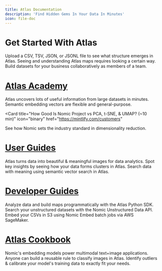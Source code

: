 ```yaml
---
title: Atlas Documentation
description: 'Find Hidden Gems In Your Data In Minutes'
icon: file-doc
---
```


# Get Started With Atlas

<CardGroup cols={3}>
  <Card
    title="Upload Data & View It In Atlas (~5 min)"
    icon="upload"
    href="../user-guides/upload_data"
  >
  Upload a CSV, TSV, JSON, or JSONL file to see what structure emerges in Atlas.
  </Card>
  <Card
    title="How To Look At Atlas Maps (~3 min)"
    icon="eye"
    href="../atlas-academy/how_to_look_at_atlas_maps"
  >
  Seeing and understanding Atlas maps requires looking a certain way.
  </Card>
  <Card
    title="Collaborate In Atlas (~10 min)"
    icon="screen-users"
    href="../user-guides/collaborating_in_atlas"
  >
  Build datasets for your business collaboratively as members of a team.
  </Card>
</CardGroup>

# [Atlas Academy](../atlas-academy/atlas_academy)

<CardGroup cols={3}>
  <Card
    title="What Is Atlas? How Does It Handle Data? (~5 min)"
    icon="face-thinking"
    href="https://mintlify.com/docs/quickstart"
  >
  Atlas uncovers lots of useful information from large datasets in minutes.
  </Card>
  <Card
    title="How Do Embeddings Encode Semantics? (~7 min)"
    icon="arrows-maximize"
    href="https://mintlify.com/docs/components/accordion"
  >
  Semantic embedding vectors are flexible and general-purpose.
  </Card>
  
  <Card
    title="How Good Is Nomic Project vs PCA, t-SNE, & UMAP? (~10 min)"
    icon="binary"
    href="https://mintlify.com/customers"
  >
  See how Nomic sets the industry standard in dimensionality reduction.
  </Card>
</CardGroup>

# [User Guides](../user-guides/user_guides)

<CardGroup cols={3}>
  <Card
    title="Produce Beautiful Data Reports Using Atlas (~5 min)"
    icon="star"
    href="https://mintlify.com/docs/quickstart"
  >
  Atlas turns data into beautiful & meaningful images for data analytics.
  </Card>
  <Card
    title="Discover Clusters & Common Topics In Your Data (~5 min)"
    icon="circle-nodes"
    href="https://mintlify.com/docs/development"
  >
  Spot key insights by seeing how your data forms clusters in Atlas.
  </Card>
  <Card
    title="Semantic Search Using Atlas & Nomic Embed (~3 min)"
    icon="magnifying-glass"
    href="https://mintlify.com/docs/api-playground/openapi"
  >
  Search data with meaning using semantic vector search in Atlas.
  </Card>
</CardGroup>

# [Developer Guides](../developer-guides/developer_guides)

<CardGroup cols={3}>
  <Card
    title="Data Analytics Using The Atlas Python SDK (~7 min)"
    icon="python"
    href="https://mintlify.com/customers"
  >
  Analyze data and build maps programmatically with the Atlas Python SDK.
  </Card>
  <Card
    title="Nomic API For Unstructured Data Search (~3 min)"
    icon="database"
    href="https://mintlify.com/docs/components/accordion"
  >
  Search your unstructured datasets with the Nomic Unstructured Data API.
  </Card>
  <Card
    title="Save Time & Money Using S3 & AWS SageMaker (~7 min)"
    icon="aws"
    href="https://mintlify.com/docs/components/accordion"
  >
  Embed your CSVs in S3 using Nomic Embed batch jobs via AWS SageMaker.
  </Card>
</CardGroup>

# [Atlas Cookbook](../atlas-cookbook/atlas_cookbook)

<CardGroup cols={3}>
    <Card
    title="Multimodality: Connecting Text To Images (~7 min)"
    icon="image-polaroid-user"
    href="https://mintlify.com/docs/components/accordion"
  >
  Nomic's embedding models power multimodal text+image applications.
  </Card>
  <Card
    title="Build Custom Classifiers Using Atlas (~10 min)"
    icon="landmark-magnifying-glass"
    href="https://mintlify.com/customers"
  >
    Anyone can build a reusable rule to classify images in Atlas.
  </Card>
  <Card
    title="Organize ML Training Data Using Atlas (~10 min)"
    icon="microchip-ai"
    href="https://mintlify.com/docs/settings/global"
  >
  Identify outliers & calibrate your model's training data to exactly fit your needs.
  </Card>
</CardGroup>